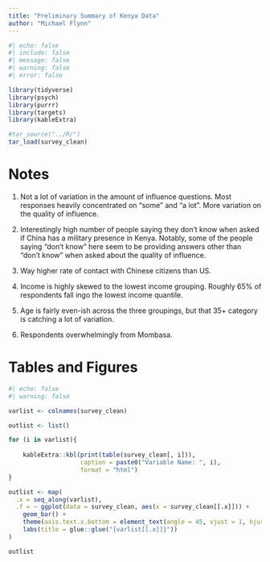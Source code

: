 ---
title: "Preliminary Summary of Kenya Data"
author: "Michael Flynn"
---


```{r setup}
#| echo: false
#| include: false
#| message: false
#| warning: false
#| error: false

library(tidyverse)
library(psych)
library(purrr)
library(targets)
library(kableExtra)

#tar_source("../R/")
tar_load(survey_clean)
```

# Notes

1. Not a lot of variation in the amount of influence questions. Most responses heavily concentrated on "some" and "a lot". More variation on the quality of influence.  

2. Interestingly high number of people saying they don't know when asked if China has a military presence in Kenya. Notably, some of the people saying "don't know" here seem to be providing answers other than "don't know" when asked about the quality of influence.

3. Way higher rate of contact with Chinese citizens than US. 

4. Income is highly skewed to the lowest income grouping. Roughly 65% of respondents fall ingo the lowest income quantile. 

5. Age is fairly even-ish across the three groupings, but that 35+ category is catching a lot of variation. 

6. Respondents overwhelmingly from Mombasa. 


# Tables and Figures

```{r overview-tables}
#| echo: false
#| warning: false

varlist <- colnames(survey_clean)

outlist <- list()

for (i in varlist){
  
    kableExtra::kbl(print(table(survey_clean[, i])),
                    caption = paste0("Variable Name: ", i),
                    format = "html")
}

outlist <- map(
  .x = seq_along(varlist),
  .f = ~ ggplot(data = survey_clean, aes(x = survey_clean[[.x]])) +
    geom_bar() +
    theme(axis.text.x.bottom = element_text(angle = 45, vjust = 1, hjust = 1)) +
    labs(title = glue::glue("{varlist[[.x]]}"))
)

outlist

```

